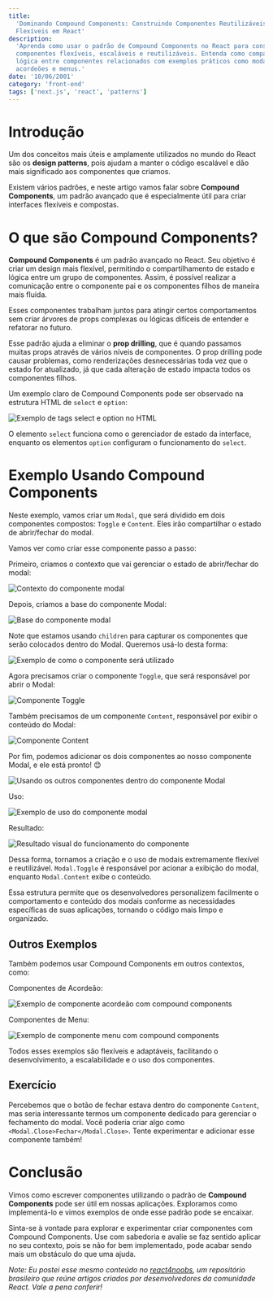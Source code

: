 ```yaml
---
title:
  'Dominando Compound Components: Construindo Componentes Reutilizáveis e
  Flexíveis em React'
description:
  'Aprenda como usar o padrão de Compound Components no React para construir
  componentes flexíveis, escaláveis e reutilizáveis. Entenda como compartilhar
  lógica entre componentes relacionados com exemplos práticos como modais,
  acordeões e menus.'
date: '10/06/2001'
category: 'front-end'
tags: ['next.js', 'react', 'patterns']
---
```


# Introdução

Um dos conceitos mais úteis e amplamente utilizados no mundo do React são os
**design patterns**, pois ajudam a manter o código escalável e dão mais
significado aos componentes que criamos.

Existem vários padrões, e neste artigo vamos falar sobre **Compound
Components**, um padrão avançado que é especialmente útil para criar interfaces
flexíveis e compostas.

# O que são Compound Components?

**Compound Components** é um padrão avançado no React. Seu objetivo é criar um
design mais flexível, permitindo o compartilhamento de estado e lógica entre um
grupo de componentes. Assim, é possível realizar a comunicação entre o
componente pai e os componentes filhos de maneira mais fluida.

Esses componentes trabalham juntos para atingir certos comportamentos sem criar
árvores de props complexas ou lógicas difíceis de entender e refatorar no
futuro.

Esse padrão ajuda a eliminar o **prop drilling**, que é quando passamos muitas
props através de vários níveis de componentes. O prop drilling pode causar
problemas, como renderizações desnecessárias toda vez que o estado for
atualizado, já que cada alteração de estado impacta todos os componentes filhos.

Um exemplo claro de Compound Components pode ser observado na estrutura HTML de
`select` e `option`:

![Exemplo de tags select e option no HTML](https://dev-to-uploads.s3.amazonaws.com/uploads/articles/1yjykolwr98hxb2xwmf2.png)

O elemento `select` funciona como o gerenciador de estado da interface, enquanto
os elementos `option` configuram o funcionamento do `select`.

# Exemplo Usando Compound Components

Neste exemplo, vamos criar um `Modal`, que será dividido em dois componentes
compostos: `Toggle` e `Content`. Eles irão compartilhar o estado de abrir/fechar
do modal.

Vamos ver como criar esse componente passo a passo:

Primeiro, criamos o contexto que vai gerenciar o estado de abrir/fechar do
modal:

![Contexto do componente modal](https://dev-to-uploads.s3.amazonaws.com/uploads/articles/98nmutvnysllb2gtlvkk.png)

Depois, criamos a base do componente Modal:

![Base do componente modal](https://dev-to-uploads.s3.amazonaws.com/uploads/articles/rwgum0ljtz6amax6bv9u.png)

Note que estamos usando `children` para capturar os componentes que serão
colocados dentro do Modal. Queremos usá-lo desta forma:

![Exemplo de como o componente será utilizado](https://dev-to-uploads.s3.amazonaws.com/uploads/articles/3pywyv641pt9eqkxk6vd.png)

Agora precisamos criar o componente `Toggle`, que será responsável por abrir o
Modal:

![Componente Toggle](https://dev-to-uploads.s3.amazonaws.com/uploads/articles/hihluw65x96i2ej5rewd.png)

Também precisamos de um componente `Content`, responsável por exibir o conteúdo
do Modal:

![Componente Content](https://dev-to-uploads.s3.amazonaws.com/uploads/articles/zh70d75ovuabmk6wgzxl.png)

Por fim, podemos adicionar os dois componentes ao nosso componente Modal, e ele
está pronto! 😊

![Usando os outros componentes dentro do componente Modal](https://dev-to-uploads.s3.amazonaws.com/uploads/articles/pu4ll3u2len5asysjper.png)

Uso:

![Exemplo de uso do componente modal](https://dev-to-uploads.s3.amazonaws.com/uploads/articles/yxulwjh7h22g723a11ru.png)

Resultado:

![Resultado visual do funcionamento do componente](https://dev-to-uploads.s3.amazonaws.com/uploads/articles/9j8d40ids8i8iifbdp5t.gif)

Dessa forma, tornamos a criação e o uso de modais extremamente flexível e
reutilizável. `Modal.Toggle` é responsável por acionar a exibição do modal,
enquanto `Modal.Content` exibe o conteúdo.

Essa estrutura permite que os desenvolvedores personalizem facilmente o
comportamento e conteúdo dos modais conforme as necessidades específicas de suas
aplicações, tornando o código mais limpo e organizado.

## Outros Exemplos

Também podemos usar Compound Components em outros contextos, como:

Componentes de Acordeão:

![Exemplo de componente acordeão com compound components](https://dev-to-uploads.s3.amazonaws.com/uploads/articles/lxnk77ej4kj1d8ha3k4d.png)

Componentes de Menu:

![Exemplo de componente menu com compound components](https://dev-to-uploads.s3.amazonaws.com/uploads/articles/g47w6mcvosew2alrhk5k.png)

Todos esses exemplos são flexíveis e adaptáveis, facilitando o desenvolvimento,
a escalabilidade e o uso dos componentes.

## Exercício

Percebemos que o botão de fechar estava dentro do componente `Content`, mas
seria interessante termos um componente dedicado para gerenciar o fechamento do
modal. Você poderia criar algo como `<Modal.Close>Fechar</Modal.Close>`. Tente
experimentar e adicionar esse componente também!

# Conclusão

Vimos como escrever componentes utilizando o padrão de **Compound Components**
pode ser útil em nossas aplicações. Exploramos como implementá-lo e vimos
exemplos de onde esse padrão pode se encaixar.

Sinta-se à vontade para explorar e experimentar criar componentes com Compound
Components. Use com sabedoria e avalie se faz sentido aplicar no seu contexto,
pois se não for bem implementado, pode acabar sendo mais um obstáculo do que uma
ajuda.

_Note: Eu postei esse mesmo conteúdo no
[react4noobs](https://github.com/he4rt/react4noobs), um repositório brasileiro
que reúne artigos criados por desenvolvedores da comunidade React. Vale a pena
conferir!_
